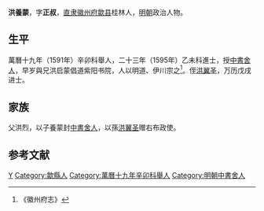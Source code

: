 '''洪養蒙'''，字'''正叔'''，[[直隶|直隶]][[徽州府|徽州府]][[歙县|歙县]]桂林人，[[明朝|明朝]]政治人物。
 
== 生平 ==
萬曆十九年（1591年）辛卯科舉人，二十三年（1595年）乙未科進士，授[[中書舍人|中書舍人]]，早岁與兄洪启蒙倡道紫阳书院，人以明道、伊川宗之<ref>《徽州府志》</ref>。侄[[洪翼圣|洪翼圣]]，万历戊戌进士。

== 家族 ==
父洪烈，以子養蒙封[[中書舍人|中書舍人]]，以孫[[洪翼圣|洪翼圣]]赠右布政使。

==参考文献==
{{reflist}}
 
{{萬曆二十三年乙未科殿試金榜}}

{{Authority control}}

{{DEFAULTSORT:Hong洪}}
[[Category:洪姓|Y]]
[[Category:歙縣人|Category:歙縣人]]
[[Category:萬曆十九年辛卯科舉人|Category:萬曆十九年辛卯科舉人]]
[[Category:明朝中書舍人|Category:明朝中書舍人]]


{{明朝官员小作品}}